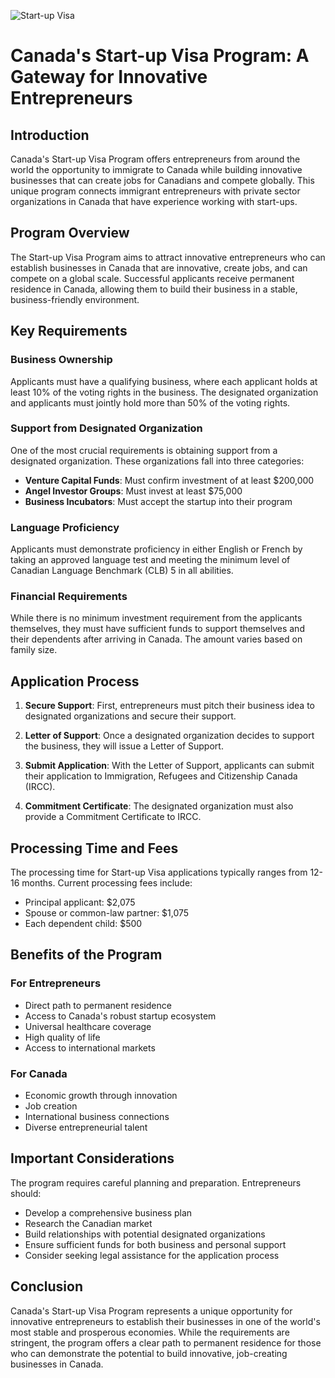 ![Start-up Visa](/pathways/start-up.jpg)

# Canada's Start-up Visa Program: A Gateway for Innovative Entrepreneurs

## Introduction

Canada's Start-up Visa Program offers entrepreneurs from around the world the opportunity to immigrate to Canada while building innovative businesses that can create jobs for Canadians and compete globally. This unique program connects immigrant entrepreneurs with private sector organizations in Canada that have experience working with start-ups.

## Program Overview

The Start-up Visa Program aims to attract innovative entrepreneurs who can establish businesses in Canada that are innovative, create jobs, and can compete on a global scale. Successful applicants receive permanent residence in Canada, allowing them to build their business in a stable, business-friendly environment.

## Key Requirements

### Business Ownership

Applicants must have a qualifying business, where each applicant holds at least 10% of the voting rights in the business. The designated organization and applicants must jointly hold more than 50% of the voting rights.

### Support from Designated Organization

One of the most crucial requirements is obtaining support from a designated organization. These organizations fall into three categories:

- **Venture Capital Funds**: Must confirm investment of at least $200,000
- **Angel Investor Groups**: Must invest at least $75,000
- **Business Incubators**: Must accept the startup into their program

### Language Proficiency

Applicants must demonstrate proficiency in either English or French by taking an approved language test and meeting the minimum level of Canadian Language Benchmark (CLB) 5 in all abilities.

### Financial Requirements

While there is no minimum investment requirement from the applicants themselves, they must have sufficient funds to support themselves and their dependents after arriving in Canada. The amount varies based on family size.

## Application Process

1. **Secure Support**: First, entrepreneurs must pitch their business idea to designated organizations and secure their support.

2. **Letter of Support**: Once a designated organization decides to support the business, they will issue a Letter of Support.

3. **Submit Application**: With the Letter of Support, applicants can submit their application to Immigration, Refugees and Citizenship Canada (IRCC).

4. **Commitment Certificate**: The designated organization must also provide a Commitment Certificate to IRCC.

## Processing Time and Fees

The processing time for Start-up Visa applications typically ranges from 12-16 months. Current processing fees include:

- Principal applicant: $2,075
- Spouse or common-law partner: $1,075
- Each dependent child: $500

## Benefits of the Program

### For Entrepreneurs

- Direct path to permanent residence
- Access to Canada's robust startup ecosystem
- Universal healthcare coverage
- High quality of life
- Access to international markets

### For Canada

- Economic growth through innovation
- Job creation
- International business connections
- Diverse entrepreneurial talent

## Important Considerations

The program requires careful planning and preparation. Entrepreneurs should:

- Develop a comprehensive business plan
- Research the Canadian market
- Build relationships with potential designated organizations
- Ensure sufficient funds for both business and personal support
- Consider seeking legal assistance for the application process

## Conclusion

Canada's Start-up Visa Program represents a unique opportunity for innovative entrepreneurs to establish their businesses in one of the world's most stable and prosperous economies. While the requirements are stringent, the program offers a clear path to permanent residence for those who can demonstrate the potential to build innovative, job-creating businesses in Canada.

